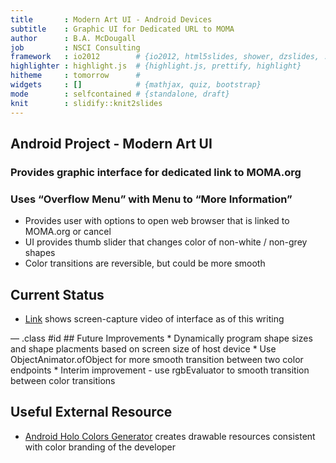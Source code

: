 ```yaml
---
title       : Modern Art UI - Android Devices
subtitle    : Graphic UI for Dedicated URL to MOMA
author      : B.A. McDougall
job         : NSCI Consulting
framework   : io2012        # {io2012, html5slides, shower, dzslides, ...}
highlighter : highlight.js  # {highlight.js, prettify, highlight}
hitheme     : tomorrow      # 
widgets     : []            # {mathjax, quiz, bootstrap}
mode        : selfcontained # {standalone, draft}
knit        : slidify::knit2slides
---
```


## Android Project - Modern Art UI

### Provides graphic interface for dedicated link to MOMA.org

### Uses "Overflow Menu" with Menu to "More Information"
* Provides user with options to open web browser that is linked to MOMA.org or cancel
* UI provides thumb slider that changes color of non-white / non-grey shapes
* Color transitions are reversible, but could be more smooth

## Current Status
* [Link](http://youtu.be/_uTbukUdTTE) shows screen-capture video of interface as of this writing

--- .class #id 
## Future Improvements
* Dynamically program shape sizes and shape placments based on screen size of host device
* Use ObjectAnimator.ofObject for more smooth transition between two color endpoints
* Interim improvement - use rgbEvaluator to smooth transition between color transitions

## Useful External Resource
* [Android Holo Colors Generator](http://android-holo-colors.com/) creates drawable resources consistent with color branding of the developer
